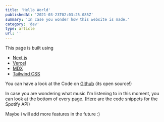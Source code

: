 ---
title: 'Hello World'
publishedAt: '2021-03-23T02:03:25.085Z'
summary: 'In case you wonder how this website is made.'
category: 'dev'
type: article
url: ''
---
This page is built using

- [Next.js](https://nextjs.org/)
- [Vercel](https://vercel.com)
- [MDX](https://github.com/mdx-js/mdx)
- [Tailwind CSS](https://tailwindcss.com/)

You can have a look at the Code on [Github](https://nextjs.org/https://github.com/chwzr/flxkpe.io) (its open source!)

In case you are wondering what music I'm listening to in this moment, you can look at the bottom of every page. ([Here](/snippets/spotify) are the code snippets for the Spotify API)

Maybe i will add more features in the future :) 


  